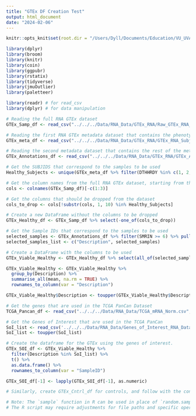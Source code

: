```yaml
---
title: "GTEx DF Creation Test"
output: html_document
date: "2024-02-06"
---
```


```r
knitr::opts_knit$set(root.dir = "/Users/Dyll/Documents/Education/VU_UVA/Internship/Epigenetics/Janssen_Group-UMCUtrecht/Main_Project")
```

```r
library(dplyr)
library(broom)
library(knitr)
library(coin)
library(ggpubr)
library(rstatix)
library(tidyverse)
library(jmuOutlier)
library(paletteer)
```


```r
library(readr) # for read_csv
library(dplyr) # for data manipulation

# Reading the full RNA GTEx dataset
GTEx_Samp_df <- read_csv("../../../Data/RNA_Data/GTEx_RNA/Raw_GTEx_RNA_Norm.csv", col_types = cols())

# Reading the first RNA GTEx metadata dataset that contains the phenotype of the subject
GTEx_meta_df <- read_csv("../../../Data/RNA_Data/GTEx_RNA/GTEx_RNA_Subject_meta.csv", col_types = cols())

# Reading the second metadata dataset that contains the rest of the metadata for the subjects
GTEx_Annotations_df <- read_csv("../../../Data/RNA_Data/GTEx_RNA/GTEx_Annotations.csv", col_types = cols())

# Get the SUBJIDS that correspond to the samples to be used
Healthy_Subjects <- unique(GTEx_meta_df %>% filter(DTHHRDY %in% c(1, 2, 3, 0)) %>% pull(SUBJID))

# Get the column names from the full RNA GTEx dataset, starting from the 4th column
cols <- colnames(GTEx_Samp_df)[-c(1:3)]

# Get the columns that should be dropped from the dataset
cols_to_drop <- cols[!substr(cols, 1, 10) %in% Healthy_Subjects]

# Create a new DataFrame without the columns to be dropped
GTEx_Healthy_df <- GTEx_Samp_df %>% select(-one_of(cols_to_drop))

# Get the Sample IDs that correspond to the samples to be used
selected_samples <- GTEx_Annotations_df %>% filter(SMRIN >= 6) %>% pull(SAMPID)
selected_samples_list <- c("Description", selected_samples)

# Create a DataFrame with the columns to be used
GTEx_Viable_Healthy <- GTEx_Healthy_df %>% select(all_of(selected_samples_list))

GTEx_Viable_Healthy <- GTEx_Viable_Healthy %>% 
  group_by(Description) %>%
  summarise_all(mean, na.rm = TRUE) %>%
  rownames_to_column(var = "Description")

GTEx_Viable_Healthy$Description <- toupper(GTEx_Viable_Healthy$Description)

# Get the genes that are used in the TCGA PanCan Dataset
TCGA_Pancan_df <- read_csv("../../../Data/RNA_Data/TCGA_mRNA_Norm.csv", col_types = cols(.default = "c"), col_select = "gene")

# Get the Genes of Interest that are used in the TCGA PanCan
SoI_list <- read_csv('../../../Data/RNA_Data/Genes_of_Interest_RNA_Data_df.csv', col_types = cols(), n_max = 0) %>% colnames()
SoI_list <- toupper(SoI_list)

# Create the dataframe for the GTEx using the genes of interest.
GTEx_SOI_df <- GTEx_Viable_Healthy %>% 
  filter(Description %in% SoI_list) %>%
  t() %>%
  as.data.frame() %>%
  rownames_to_column(var = "SampleID")

GTEx_SOI_df[-1] <- lapply(GTEx_SOI_df[-1], as.numeric)

# Similarly, create GTEx_Cntrl_df for controls, and follow with the control sets matching process.

# Note: The `sample` function in R can be used in place of `random.sample` for selecting random genes.
# The R script may require adjustments for file paths and specific operations (e.g., random sampling, saving files).

```

